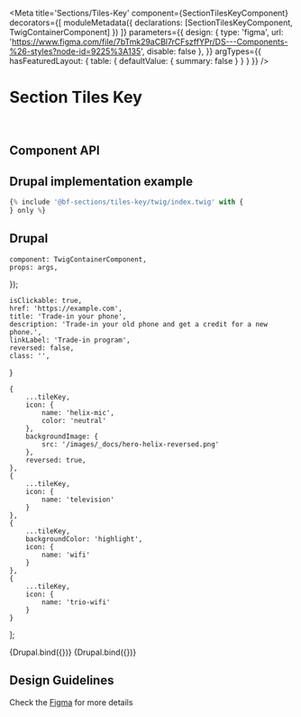 

<Meta
    title='Sections/Tiles-Key'
    component={SectionTilesKeyComponent}
    decorators={[
        moduleMetadata({ declarations: [SectionTilesKeyComponent, TwigContainerComponent] })
    ]}
    parameters={{
        design: {
            type: 'figma',
            url: 'https://www.figma.com/file/7bTmk29aCBl7rCFszffYPr/DS---Components-%26-styles?node-id=9225%3A135',
            disable: false
        },
    }}
    argTypes={{
        hasFeaturedLayout: {
            table: { defaultValue: { summary: false } }
        }
    }}
/>


# Section Tiles Key

<br/>



## Component API

<ArgsTable of={SectionTilesKeyComponent} />



## Drupal implementation example

```jsx
{% include '@bf-sections/tiles-key/twig/index.twig' with {
} only %}
```



## Drupal

    component: TwigContainerComponent,
    props: args,
});

    isClickable: true,
    href: 'https://example.com',
    title: 'Trade-in your phone',
    description: 'Trade-in your old phone and get a credit for a new phone.',
    linkLabel: 'Trade-in program',
    reversed: false,
    class: '',
}

    {
        ...tileKey,
        icon: {
            name: 'helix-mic',
            color: 'neutral'
        },
        backgroundImage: {
            src: '/images/_docs/hero-helix-reversed.png'
        },
        reversed: true,
    },
    {
        ...tileKey,
        icon: {
            name: 'television'
        }
    },
    {
        ...tileKey,
        backgroundColor: 'highlight',
        icon: {
            name: 'wifi'
        }
    },
    {
        ...tileKey,
        icon: {
            name: 'trio-wifi'
        }
    }
];

<Canvas withSource='none'>
    <Story
        name='Drupal'
        height='600px'
        args={{
            elementPath: 'sections/tiles-key/_doc/template.drupal',
            title: 'Shop your cell phone plan and mobile phone your way',
            tiles
        }}
    >
        {Drupal.bind({})}
    </Story>
</Canvas>


<Canvas withSource='none'>
    <Story
        name='Drupal - With hasFeaturedLayout'
        height='600px'
        args={{
            elementPath: 'sections/tiles-key/_doc/template.drupal',
            title: 'Shop your cell phone plan and mobile phone your way',
            hasFeaturedLayout: true,
            tiles
        }}
    >
        {Drupal.bind({})}
    </Story>
</Canvas>


## Design Guidelines

Check the [Figma](https://www.figma.com/file/7bTmk29aCBl7rCFszffYPr/DS---Components-%26-styles?node-id=9225%3A135) for more details
